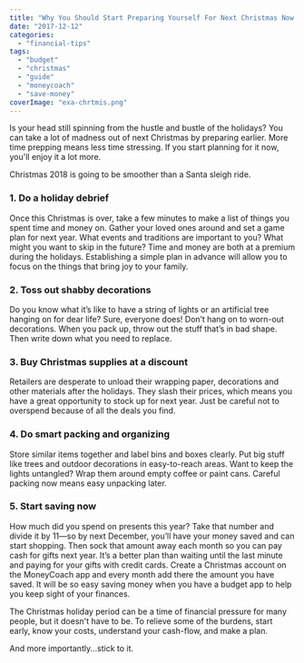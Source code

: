 ```yaml
---
title: "Why You Should Start Preparing Yourself For Next Christmas Now!"
date: "2017-12-12"
categories: 
  - "financial-tips"
tags: 
  - "budget"
  - "christmas"
  - "guide"
  - "moneycoach"
  - "save-money"
coverImage: "exa-chrtmis.png"
---
```


Is your head still spinning from the hustle and bustle of the holidays? You can take a lot of madness out of next Christmas by preparing earlier. More time prepping means less time stressing. If you start planning for it now, you'll enjoy it a lot more.

Christmas 2018 is going to be smoother than a Santa sleigh ride.

### **1\. Do a holiday debrief**

Once this Christmas is over, take a few minutes to make a list of things you spent time and money on. Gather your loved ones around and set a game plan for next year. What events and traditions are important to you? What might you want to skip in the future? Time and money are both at a premium during the holidays. Establishing a simple plan in advance will allow you to focus on the things that bring joy to your family.

### **2\. Toss out shabby decorations**

Do you know what it’s like to have a string of lights or an artificial tree hanging on for dear life? Sure, everyone does! Don’t hang on to worn-out decorations. When you pack up, throw out the stuff that’s in bad shape. Then write down what you need to replace.

### **3\. Buy Christmas supplies at a discount**

Retailers are desperate to unload their wrapping paper, decorations and other materials after the holidays. They slash their prices, which means you have a great opportunity to stock up for next year. Just be careful not to overspend because of all the deals you find.

### **4\. Do smart packing and organizing**

Store similar items together and label bins and boxes clearly. Put big stuff like trees and outdoor decorations in easy-to-reach areas. Want to keep the lights untangled? Wrap them around empty coffee or paint cans. Careful packing now means easy unpacking later.

### **5\. Start saving now**

How much did you spend on presents this year? Take that number and divide it by 11—so by next December, you’ll have your money saved and can start shopping. Then sock that amount away each month so you can pay cash for gifts next year. It’s a better plan than waiting until the last minute and paying for your gifts with credit cards. Create a Christmas account on the MoneyCoach app and every month add there the amount you have saved. It will be so easy saving money when you have a budget app to help you keep sight of your finances.

The Christmas holiday period can be a time of financial pressure for many people, but it doesn't have to be. To relieve some of the burdens, start early, know your costs, understand your cash-flow, and make a plan.

And more importantly...stick to it.

